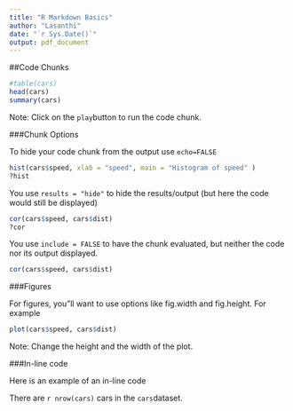 ```yaml
---
title: "R Markdown Basics"
author: "Lasanthi"
date: "`r Sys.Date()`"
output: pdf_document
---
```


##Code Chunks
```r
#table(cars)
head(cars)
summary(cars)
```


Note: Click on the `play`button to run the code chunk.


###Chunk Options

To hide your code chunk from the output use `echo=FALSE`
```r
hist(cars$speed, xlab = "speed", main = "Histogram of speed" )
?hist

```


You use `results = "hide"` to hide the results/output (but here the code would still be displayed)


```r
cor(cars$speed, cars$dist)
?cor
```

You use `include = FALSE` to have the chunk evaluated, but neither the code nor its output displayed.

```r
cor(cars$speed, cars$dist)
```

###Figures


For figures, you"ll want to use options like fig.width and fig.height. For example

```r

plot(cars$speed, cars$dist)

```
Note: Change the height and the width of the plot.

###In-line code

Here is an example of an in-line code

There are `r nrow(cars)` cars in the `cars`dataset.


